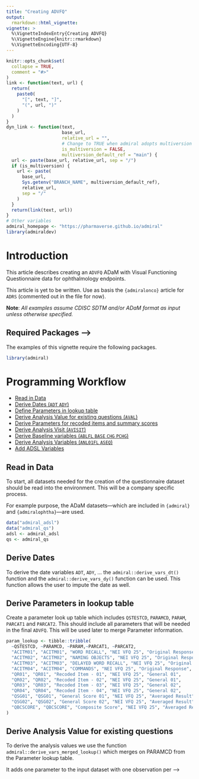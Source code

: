 ```yaml
---
title: "Creating ADVFQ"
output:
  rmarkdown::html_vignette:
vignette: >
  %\VignetteIndexEntry{Creating ADVFQ}
  %\VignetteEngine{knitr::rmarkdown}
  %\VignetteEncoding{UTF-8}
---
```


```r
knitr::opts_chunk$set(
  collapse = TRUE,
  comment = "#>"
)
link <- function(text, url) {
  return(
    paste0(
      "[", text, "]",
      "(", url, ")"
    )
  )
}
dyn_link <- function(text,
                     base_url,
                     relative_url = "",
                     # Change to TRUE when admiral adopts multiversion docs
                     is_multiversion = FALSE,
                     multiversion_default_ref = "main") {
  url <- paste(base_url, relative_url, sep = "/")
  if (is_multiversion) {
    url <- paste(
      base_url,
      Sys.getenv("BRANCH_NAME", multiversion_default_ref),
      relative_url,
      sep = "/"
    )
  }
  return(link(text, url))
}
# Other variables
admiral_homepage <- "https://pharmaverse.github.io/admiral"
library(admiraldev)
```

# Introduction

This article describes creating an `ADVFQ` ADaM with Visual Functioning Questionnaire
data for ophthalmology endpoints.

This article is yet to be written. Use as basis the `{admiralonco}` article for `ADRS`
(commented out in the file for now).

 **Note**: *All examples assume CDISC SDTM and/or ADaM format as input unless
 otherwise specified.* 

## Required Packages -->

The examples of this vignette require the following packages.

```r
library(admiral)
```

# Programming Workflow

* [Read in Data](#readdata) 
* [Derive Dates (`ADT` `ADY`)](#dates)
* [Define Parameters in lookup table](#parameters)
* [Derive Analysis Value for existing questions (`AVAL`)](#aval)
* [Derive Parameters for recoded items and summary scores](#parameters) 
* [Derive Analysis Visit (`AVISIT`)](#avisit)
* [Derive Baseline variables (`ABLFL` `BASE` `CHG` `PCHG`)](#baseline)
* [Derive Analysis Variables (`ANL01FL` `ASEQ`)](#analysis)
* [Add ADSL Variables](#adslvars) 

## Read in Data {#readdata}

To start, all datasets needed for the creation of the questionnaire dataset
should be read into the environment. This will be a company specific process.

For example purpose, the ADaM datasets---which are included
in `{admiral}` and `{admiralophtha}`---are used.

```r
data("admiral_adsl")
data("admiral_qs")
adsl <- admiral_adsl
qs <- admiral_qs
 ```

## Derive Dates {#dates}

To derive the date variables `ADT`, `ADY`,
... the `admiral::derive_vars_dt()` function and the `admiral::derive_vars_dy()` function can be
used. This function allows the user to impute the date as well.

## Derive Parameters in lookup table {#parameters}
 
Create a parameter look up table which includes `QSTESTCD`, `PARAMCD`, `PARAM`, `PARCAT1` and `PARCAT2`.
This should include all parameters that will be needed in the final `ADVFQ`. This will be used later to merge Parameter information.

```r
param_lookup <- tibble::tribble(
  ~QSTESTCD, ~PARAMCD, ~PARAM,~PARCAT1, ~PARCAT2,
  "ACITM01", "ACITM01", "WORD RECALL", "NEI VFQ 25", "Original Response",
  "ACITM02", "ACITM02", "NAMING OBJECTS", "NEI VFQ 25", "Original Response",
  "ACITM03", "ACITM03", "DELAYED WORD RECALL", "NEI VFQ 25", "Original Response",
  "ACITM04", "ACITM04", "COMMANDS", "NEI VFQ 25", "Original Response",
  "QR01", "QR01", "Recoded Item - 01", "NEI VFQ 25", "General 01",
  "QR02", "QR02", "Recoded Item - 02", "NEI VFQ 25", "General 01",
  "QR03", "QR03", "Recoded Item - 03", "NEI VFQ 25", "General 02",
  "QR04", "QR04", "Recoded Item - 04", "NEI VFQ 25", "General 02",
  "QSG01", "QSG01", "General Score 01", "NEI VFQ 25", "Averaged Result",
  "QSG02", "QSG02", "General Score 02", "NEI VFQ 25", "Averaged Result",
  "QBCSCORE", "QBCSCORE", "Composite Score", "NEI VFQ 25", "Averaged Result"
) 
 ``` 
## Derive Analysis Value for existing questions {#aval}

To derive the analysis values we use the function `admiral::derive_vars_merged_lookup()` which merges on PARAMCD from the Parameter lookup table.

It adds one parameter to the input dataset with one observation per -->
<!-- subject. Usually it is called several times. -->

<!-- For each subject it is determined if an event occurred. In the affirmative the -->
<!-- analysis date `ADT` is set to the earliest event date. If no event occurred, the -->
<!-- analysis date is set to the latest censoring date. -->

<!-- The events and censorings are defined by the `admiral::event_source()` and the -->
<!-- `admiral::censor_source()` class respectively. It defines -->

<!-- - which observations (`filter` parameter) of a source dataset (`dataset_name` -->
<!-- parameter) are potential events or censorings, -->
<!-- - the value of the `CNSR` variable (`censor` parameter), and -->
<!-- - which variable provides the date (`date` parameter). -->

<!-- The date can be provided as date (`--DT` variable), datetime (`--DTM` variable), -->
<!-- or character ISO-8601 date (`--DTC` variable). -->

<!-- CDISC strongly recommends `CNSR = 0` for events and positive integers for -->
<!-- censorings. `{admiral}`/`{admiralonco}` enforce this recommendation. Therefore the `censor` -->
<!-- parameter is available for `admiral::censor_source()` only. It is defaulted to `1`. -->

<!-- The `dataset_name` parameter expects a character value which is used as an -->
<!-- identifier. The actual data which is used for the derivation of the parameter is -->
<!-- provided via the `source_datasets` parameter of `admiral::derive_param_tte()`. It expects -->
<!-- a named list of datasets. The names correspond to the identifiers specified for -->
<!-- the `dataset_name` parameter. This allows to define events and censoring -->
<!-- independent of the data. -->

<!-- ### Pre-Defined Time-to-Event Source Objects -->

<!-- The table below shows all pre-defined `tte_source` objects which should cover the most -->
<!-- common oncology use cases. -->

<!-- ```{r echo=FALSE} -->
<!-- knitr::kable(list_tte_source_objects(package = "admiralonco")) -->
<!-- ``` -->

<!-- As mentioned in the introduction, each company would create their own version of this with -->
<!-- the required filtering conditions and metadata as per your company approach. An example of -->
<!-- a possible different approach could be as follows, where death is sourced from `ADSL`, -->
<!-- instead of `ADRS`, and the given `EVNTDESC` is different. -->

<!-- ```{r, eval=FALSE} -->
<!-- adsl_death_event <- event_source( -->
<!--   dataset_name = "adsl", -->
<!--   date = DTHDT, -->
<!--   set_values_to = vars( -->
<!--     EVNTDESC = "STUDY DEATH", -->
<!--     SRCDOM = "ADSL", -->
<!--     SRCVAR = "DTHDT" -->
<!--   ) -->
<!-- ) -->
<!-- ``` -->

<!-- An optional step at this stage would be required to enable derivation of duration of -->
<!-- response: If using `ADRS` / `ADEVENT` parameters as input for any response dates -->
<!-- (instead of a variable in `ADSL`) then you would need to use `admiral::derive_vars_merged()` -->
<!-- to add the response date as a temporary variable (e.g. `TEMP_RESPDT`) to be able to feed -->
<!-- into `admiral::derive_param_tte()` as the start date. You would also need to use this -->
<!-- to filter the input datasets so as to only derive the records for responders. -->
<!-- This could also be repeated as needed for IRF/BICR and confirmed responses. -->

<!-- Here is an example of the code needed. -->

<!-- ```{r} -->
<!-- adsl <- adsl %>% -->
<!--   derive_vars_merged( -->
<!--     dataset_add = adrs, -->
<!--     filter_add = PARAMCD == "RSP" & AVALC == "Y" & ANL01FL == "Y", -->
<!--     by_vars = vars(STUDYID, USUBJID), -->
<!--     new_vars = vars(TEMP_RESPDT = ADT) -->
<!--   ) -->
<!-- adrs <- adrs %>% -->
<!--   derive_vars_merged( -->
<!--     dataset_add = adsl, -->
<!--     by_vars = vars(STUDYID, USUBJID), -->
<!--     new_vars = vars(TEMP_RESPDT) -->
<!--   ) -->
<!-- ``` -->

<!-- The pre-defined objects can be passed directly to `admiral::derive_param_tte()` to create -->
<!-- a new time-to-event parameter. Below shows example calls for Overall Survival (OS), Progression -->
<!-- Free Survival (PFS), and duration of response (as above, this is only derived for responder -->
<!-- patients so we have to filter source datasets). Note that the reason for including a -->
<!-- randomization date censor is to catch those patients that never have a tumor assessment. -->

<!-- ```{r} -->
<!-- adtte <- derive_param_tte( -->
<!--   dataset_adsl = adsl, -->
<!--   start_date = RANDDT, -->
<!--   event_conditions = list(death_event), -->
<!--   censor_conditions = list(lastalive_censor, rand_censor), -->
<!--   source_datasets = list(adsl = adsl, adrs = adrs), -->
<!--   set_values_to = vars(PARAMCD = "OS", PARAM = "Overall Survival") -->
<!-- ) %>% -->
<!--   derive_param_tte( -->
<!--     dataset_adsl = adsl, -->
<!--     start_date = RANDDT, -->
<!--     event_conditions = list(pd_event, death_event), -->
<!--     censor_conditions = list(lasta_censor, rand_censor), -->
<!--     source_datasets = list(adsl = adsl, adrs = adrs), -->
<!--     set_values_to = vars(PARAMCD = "PFS", PARAM = "Progression Free Survival") -->
<!--   ) %>% -->
<!--   derive_param_tte( -->
<!--     dataset_adsl = adsl, -->
<!--     start_date = TEMP_RESPDT, -->
<!--     event_conditions = list(pd_event, death_event), -->
<!--     censor_conditions = list(lasta_censor), -->
<!--     source_datasets = list(adsl = filter(adsl, !is.na(TEMP_RESPDT)), adrs = filter(adrs, !is.na(TEMP_RESPDT))), -->
<!--     set_values_to = vars(PARAMCD = "RSD", PARAM = "Duration of Response") -->
<!--   ) -->
<!-- ``` -->
<!-- ```{r, echo=FALSE} -->
<!-- dataset_vignette( -->
<!--   adtte, -->
<!--   display_vars = vars(USUBJID, PARAMCD, PARAM, STARTDT, ADT, CNSR) -->
<!-- ) -->
<!-- ``` -->

<!-- ### Creating Your Own Time-to-Event Source Objects -->

<!-- We advise you consult the `{admiral}` -->
<!-- `r dyn_link("Creating a BDS Time-to-Event ADaM vignette", admiral_homepage, "articles/bds_tte.html")` -->
<!-- for further guidance on the different options available and more examples. -->

<!-- One extra common oncology case we include here is around PFS when censoring -->
<!-- at new anti-cancer therapy. This could either be controlled using `ANLzzFL` as -->
<!-- explained in the ADRS vignette, so that records after new anti-cancer therapy -->
<!-- never contribute to the PD and DEATH parameters. Or alternatively you can control -->
<!-- this on the ADTTE side by filtering which records are used in -->
<!-- `admiral::event_source()` and `admiral::censor_source()`, e.g. for PD or death -->
<!-- event date we can use `filter` argument to exclude events occurring after new -->
<!-- anti-cancer therapy. -->

<!-- The censor could be set as whichever date your analysis requires, -->
<!-- e.g. date of last tumor assessment prior to new anti-cancer therapy or last -->
<!-- radiological assessment. If you pass multiple censor dates then remember the -->
<!-- function will choose the latest occurring of these, so be cautious here if -->
<!-- feeding in say one censor date for last assessment prior to new anti-cancer -->
<!-- therapy and one for last assessment - as the function would choose the maximum of -->
<!-- these which in this case would be incorrect. The easiest solution here would be -->
<!-- to pass in one censor date as the date of last assessment prior to new -->
<!-- anti-cancer therapy or date of last assessment **if no new anti-cancer therapy**. -->
<!-- If you wanted to use different censor dates which could have different `CNSDTDSC` -->
<!-- values, then you'd need to ensure only one is set per patient. -->

<!-- This case is demonstrated in the below example (where `NACTDT` would be -->
<!-- pre-derived as first date of new anti-cancer therapy, and `LASTANDT` as the -->
<!-- single tumor assessment censor date as described above). -->

<!-- ```{r, eval=FALSE} -->
<!-- pd_nact_event <- event_source( -->
<!--   dataset_name = "adsl", -->
<!--   filter = PDDT < NACTDT | is.na(NACTDT), -->
<!--   date = PDDT, -->
<!--   set_values_to = vars( -->
<!--     EVNTDESC = "Disease Progression prior to NACT", -->
<!--     SRCDOM = "ADSL", -->
<!--     SRCVAR = "PDDT" -->
<!--   ) -->
<!-- ) -->
<!-- death_nact_event <- event_source( -->
<!--   dataset_name = "adsl", -->
<!--   filter = DTHDT < NACTDT | is.na(NACTDT), -->
<!--   date = DTHDT, -->
<!--   set_values_to = vars( -->
<!--     EVNTDESC = "Death prior to NACT", -->
<!--     SRCDOM = "ADSL", -->
<!--     SRCVAR = "DTHDT" -->
<!--   ) -->
<!-- ) -->
<!-- lasta_nact_censor <- censor_source( -->
<!--   dataset_name = "adsl", -->
<!--   date = LASTANDT, -->
<!--   set_values_to = vars( -->
<!--     EVNTDESC = "Last Tumor Assessment prior to NACT", -->
<!--     CNSDTDSC = "Last Tumor Assessment prior to NACT", -->
<!--     SRCDOM = "ADSL", -->
<!--     SRCVAR = "LASTANDT" -->
<!--   ) -->
<!-- ) -->
<!-- adtte <- derive_param_tte( -->
<!--   dataset_adsl = adsl, -->
<!--   start_date = RANDDT, -->
<!--   event_conditions = list(pd_nact_event, death_nact_event), -->
<!--   censor_conditions = list(lasta_nact_censor, rand_censor), -->
<!--   source_datasets = list(adsl = adsl), -->
<!--   set_values_to = vars(PARAMCD = "PFSNACT", PARAM = "Progression Free Survival prior to NACT") -->
<!-- ) -->
<!-- ``` -->

<!-- ## Derive Analysis Value (`AVAL`) {#aval} -->

<!-- The analysis value (`AVAL`) can be derived by calling `admiral::derive_vars_duration()`. -->

<!-- This example derives the time to event in days.  -->

<!-- ```{r eval=TRUE} -->
<!-- adtte <- adtte %>% -->
<!--   derive_vars_duration( -->
<!--     new_var = AVAL, -->
<!--     start_date = STARTDT, -->
<!--     end_date = ADT -->
<!--   ) -->
<!-- ``` -->

<!-- ```{r, echo=FALSE} -->
<!-- dataset_vignette( -->
<!--   adtte -->
<!-- ) -->
<!-- ``` -->

<!-- Other time units, such as months that we commonly see in oncology analyses, can be requested -->
<!-- by specifying the `out_unit` parameter. See the example below. Note that because of the underlying -->
<!-- `lubridate::time_length()` function that is used here this may perform slightly differently to -->
<!-- your expectations, e.g. both `time_length(ymd("2021-01-01") %--% ymd("2021-02-01"), "month")` -->
<!-- and `time_length(ymd("2021-02-01") %--% ymd("2021-03-01"), "month")` results in exactly 1 month, -->
<!-- which is a logical approach but it gives a different result to the convention of assuming every -->
<!-- month has exactly equal days and just using `/30.4375` here or some other such convention. The -->
<!-- difference would only be noticed for small durations, but if the user prefers an alternative -->
<!-- approach they could calculate in the default days and then add extra processing to convert to months -->
<!-- with their company-specific convention. -->

<!-- ```{r, eval=FALSE} -->
<!-- adtte_months <- adtte %>% -->
<!--   derive_vars_duration( -->
<!--     new_var = AVAL, -->
<!--     start_date = STARTDT, -->
<!--     end_date = ADT, -->
<!--     out_unit = "months" -->
<!--   ) -->
<!-- ``` -->

<!-- ## Derive Analysis Sequence Number (`ASEQ`) {#aseq} -->

<!-- The `{admiral}` function `admiral::derive_var_obs_number()` can be used to derive `ASEQ`: -->

<!-- ```{r eval=TRUE} -->
<!-- adtte <- adtte %>% -->
<!--   derive_var_obs_number( -->
<!--     by_vars = vars(STUDYID, USUBJID), -->
<!--     order = vars(PARAMCD), -->
<!--     check_type = "error" -->
<!--   ) -->
<!-- ``` -->

<!-- ```{r, echo=FALSE} -->
<!-- dataset_vignette(adtte) -->
<!-- ``` -->

<!-- ## Add ADSL Variables {#adslvars} -->

<!-- Variables from ADSL which are required for time-to-event analyses, e.g., -->
<!-- treatment variables or covariates can be added using `admiral::derive_vars_merged()`. -->

<!-- ```{r eval=TRUE} -->
<!-- adtte <- adtte %>% -->
<!--   derive_vars_merged( -->
<!--     dataset_add = adsl, -->
<!--     new_vars = vars(ARMCD, ARM, ACTARMCD, ACTARM, AGE, SEX), -->
<!--     by_vars = vars(STUDYID, USUBJID) -->
<!--   ) -->
<!-- ``` -->

<!-- ```{r, echo=FALSE} -->
<!-- dataset_vignette( -->
<!--   adtte, -->
<!--   display_vars = vars(USUBJID, PARAMCD, CNSR, AVAL, ARMCD, AGE, SEX) -->
<!-- ) -->
<!-- ``` -->

<!-- # Example Script {#example} -->

<!-- ADaM | Sample Code -->
<!-- ---- | -------------- -->
<!-- ADTTE | `r dyn_link("ad_adtte.R", "https://github.com/pharmaverse/admiralonco/blob", "inst/templates/ad_adtte.R", is_multiversion = TRUE)` -->
